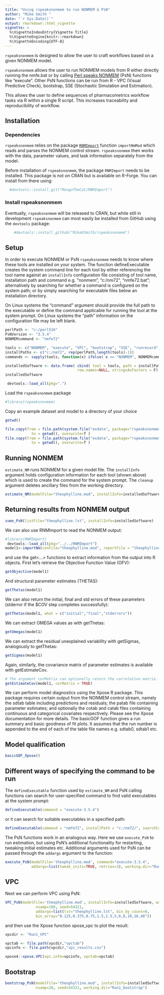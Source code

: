 ```yaml
---
title: "Using rspeaksnonmem to run NONMEM & PsN"
author: "Mike Smith "
date: "`r Sys.Date()`"
output: rmarkdown::html_vignette
vignette: >
  %\VignetteIndexEntry{Vignette Title}
  %\VignetteEngine{knitr::rmarkdown}
  %\VignetteEncoding{UTF-8}
---
```


`rspeaksnonmem` is designed to allow the user to craft workflows based on a given NONMEM model.

`rspeaksnonmem` allows the user to run NONMEM models from R either directly running the nmfe.bat or by
calling [Perl speaks NONMEM](http://psn.sourceforge.net) (PsN) functions like "execute". Other PsN functions can be run from
R - VPC (Visual Predictive Check), bootstrap, SSE (Stochastic Simulation and Estimation).

This allows the user to define sequences of pharmacometrics workflow tasks via R within a single R script. This increases traceability and reproducibility of workflow.

## Installation 

### Dependencies 

`rspeaksnonmem` relies on the package [`RNMImport`](https://github.com/MangoTheCat/RNMImport) function 
`importNmMod` which reads and parses the NONMEM control stream. `rspeaksnonmem` then works with
the data, parameter values, and task information separately from the model.

Before installation of `rspeaksnonmem`, the package `RNMImport` needs to be installed. This package is not on CRAN but is available on R-Forge. You can install from there using:

```r
  #devtools::install_git("MangoTheCat/RNMImport")
```

### Install rspeaksnonmem
Eventually, `rspeaksnonmem` will be released to CRAN, but while still in development `rspeaksnonmem` can most easily be installed from GitHub using the `devtools` package:

```r
    #devtools::install_github("MikeKSmith/rspeaksnonmem")
```

## Setup 
In order to execute NONMEM or PsN `rspeaksnonmem` needs to know where these tools are installed on your system.
The function defineExecutable creates the system command line for each tool by either referencing the tool name against 
an `installInfo` configuration file consisting of tool name, installation path and command e.g. "nonmem", "c:/nm72", "nmfe72.bat"; alternatively by searching for whether a command is configured on the system path; or by simply searching for executable files below an installation directory.

On Linux systems the "command" argument should provide the full path to the executable or define the command applicable
for running the tool at the system prompt. On Linux systems the "path" information on the configuration file may be left 
blank.

```r
perlPath <- "c:/perl516"
PsNVersion <- "3.5.4"
NONMEMcommand <- "nmfe72"

tools <- c("NONMEM", "execute", "VPC", "bootstrap", "SSE", "runrecord", "sumo")
installPaths <- c("c:/nm72", rep(perlPath,length(tools)-1))
commands <- sapply(tools, function(x) ifelse( x == "NONMEM", NONMEMcommand, paste( x, PsNVersion, sep = "-" ) ) )

installedSoftware <- data.frame( cbind( tool = tools, path = installPaths, command = commands ), 
                                 row.names=NULL, stringsAsFactors = F)
installedSoftware
```


```r
 devtools::load_all(pkg=".")
```

Load the `rspeaksnonmem` package
```r
#library(rspeaksnonmem)
```

Copy an example dataset and model to a directory of your choice

```r
getwd()

file.copy(from = file.path(system.file("exdata", package="rspeaksnonmem"),"THEO.dat"),
            to = getwd(), overwrite=T )
file.copy(from = file.path(system.file("exdata", package="rspeaksnonmem"),"Theophylline.mod"),
            to = getwd(), overwrite=T )
```

## Running NONMEM 
```estimate_NM``` runs NONMEM for a given model file. The ```installInfo``` argument holds configuration information
for each tool (shown above) which is used to create the command for the system prompt. The ```cleanup``` argument deletes
ancillary files from the working directory.

```r
estimate_NM(modelFile="theophylline.mod", installInfo=installedSoftware, cleanup=T)
```
## Returning results from NONMEM output 
```r
sumo_PsN(listFile="theophylline.lst", installInfo=installedSoftware)
```

We can also use RNMImport to read the NONMEM output:

```r
#library(RNMImport)
 devtools::load_all(pkg="../../RNMImport")
model1<-importNm(conFile="theophylline.mod", reportFile = "theophylline.lst")
```
 
and use the get<...> functions to extract information from the output into R objects. 
First let's retrieve the Objective Function Value (OFV): 
```r
getObjective(model1)	
```

And structural parameter estimates (THETAS): 
```r
getThetas(model1)
```

We can also return the initial, final and std errors of these parameters (stderror if the $COV step completes successfully): 
```r
getThetas(model1, what = c("initial","final","stderrors")) 
```

We can extract OMEGA values as with getThetas: 
```r
getOmegas(model1) 
```

We can extract the residual unexplained variability with getSigmas, analogously to getThetas: 
```r
getSigmas(model1) 
```

Again, similarly, the covariance matrix of parameter estimates is available with getEstimateCov.
```r
# The argument corMatrix can optionally return the correlation matrix.
getEstimateCov(model1, corMatrix = TRUE)
```

We can perform model diagnostics using the Xpose R package. This package requires certain output from the NONMEM control stream, namely the sdtab table including predictions and residuals; the patab file containing parameter estimates; and optionally the cotab and catab files containing continuous and categorical covariates respectively. Please see the Xpose documentation for more details. The basicGOF function gives a run summary and basic goodness of fit plots. It assumes that the run number is appended to the end of each of the table file names e.g. sdtab0, sdtab1 etc.

## Model qualification 
```r
basicGOF_Xpose()
```

## Different ways of specifying the command to be run
The `defineExecutable` function used by ```estimate_NM``` and PsN calling functions can search for user-specified command 
to find valid executables at the system prompt:

```r
defineExecutable(command = "execute-3.5.4")
```

or it can search for suitable executables in a specified path:
```r
defineExecutable(command = "nmfe72", installPath = "c:/nm72/", searchCommand = T)
```

The PsN functions work in an analogous way. Here we use ```execute_PsN``` to run estimation, but using PsN's additional 
functionality for restarting, tweaking initial estimates etc. Additional arguments used for PsN can be passed through the
```addargs``` argument to the function:

```r
execute_PsN(modelFile='theophylline.mod', command="execute-3.5.4", 
            addargs=list(tweak_inits=TRUE, retries=3), working.dir="Run1")
```
## VPC 
Next we can perform VPC using PsN:
```r
VPC_PsN(modelFile='theophylline.mod', installInfo=installedSoftware, working.dir="Run1_VPC",
              nsamp=100, seed=54321, 
              addargs=list(lst="theophylline.lst", bin_by_count=0,
              bin_array="0.125,0.375,0.75,1.5,2.5,5,6,8,10,16,48"))
```

and then use the Xpose function xpose_vpc to plot the result:
```r
vpcdir <- "Run1_VPC"

vpctab <- file.path(vpcdir,"vpctab")
vpcinfo <- file.path(vpcdir,"vpc_results.csv")

xpose4::xpose.VPC(vpc.info=vpcinfo,	vpctab=vpctab)
```
## Bootstrap 
```r
bootstrap_PsN(modelFile='theophylline.mod', installInfo=installedSoftware, 
              nsamp=20, seed=54321, working.dir="Run1_bootstrap")
```
